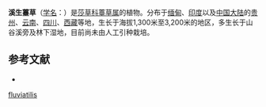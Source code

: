 {{Speciesbox
| name = 溪生薹草
| status = 
| status_system = 
| image =
| genus = Carex
| species = fluviatilis
| authority = Boott
}}

'''溪生薹草'''（[[学名|学名]]：{{lang|la|''Carex fluviatilis''}}）是[[莎草科|莎草科]][[薹草属|薹草属]]的植物。分布于[[缅甸|缅甸]]、[[印度|印度]]以及[[中国大陆|中国大陆]]的[[贵州|贵州]]、[[云南|云南]]、[[四川|四川]]、[[西藏|西藏]]等地，生长于海拔1,300米至3,200米的地区，多生长于山谷溪旁及林下湿地，目前尚未由人工引种栽培。

== 参考文献 ==
<div class="references-small">
* {{cite web| url =http://www.bioinfo.cn/db05/KmzwSpecies.php?action=view&id=25093| title =溪生薹草| work =《中国高等植物数据库全库》| publisher =中国科学院微生物研究所| author =昆明植物研究所| accessdate =2009-02-25| deadurl =yes| archiveurl =https://web.archive.org/web/20160305080335/http://www.bioinfo.cn/db05/KmzwSpecies.php?action=view&id=25093| archivedate =2016-03-05}}
</div>
{{Taxonbar|from=Q15232549}}

{{DEFAULTSORT:Carex fluviatilis}}
[[Category:薹草属|fluviatilis]]


{{Carex-stub}}